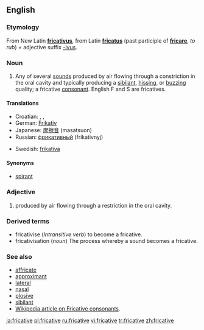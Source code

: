 ==English==

===Etymology===
From New Latin '''[[fricativus]]''', from Latin '''[[fricatus]]''' (past participle of '''[[fricare]]''', ''to rub'') + adjective suffix [[-ivus]].

===Noun===
{{en-noun}}
# {{phonetics}} Any of several [[sound]]s produced by air flowing through a constriction in the oral cavity and typically producing a [[sibilant]], [[hissing]], or [[buzzing]] quality; a fricative [[consonant]]. English F and S are fricatives.

====Translations====
{{top}}
*Croatian: {{t-|hr|frikativ|m}}, {{t-|hr|strujnik|m}}, {{t-|hr|tjesnačnik|m}}
*German: [[Frikativ]] {{m}}
*Japanese: [[摩擦音]] (masatsuon)
*Russian: [[фрикативный]] (frikativnyj) {{m}}
{{mid}}
*Swedish: [[frikativa]] {{c}}
{{bottom}}

====Synonyms====
*[[spirant]]

===Adjective===
{{en-adj}}

# {{phonetics}} produced by air flowing through a restriction in the oral cavity.

===Derived terms===
*fricativise (''Intransitive verb'') to become a fricative.
*fricativisation (''noun'') The process whereby a sound becomes a fricative.

===See also===
*[[affricate]]
*[[approximant]]
*[[lateral]]
*[[nasal]]
*[[plosive]]
*[[sibilant]]
*[[w:fricative consonant|Wikipedia article on Fricative consonants]].

[[ja:fricative]]
[[pl:fricative]]
[[ru:fricative]]
[[vi:fricative]]
[[tr:fricative]]
[[zh:fricative]]